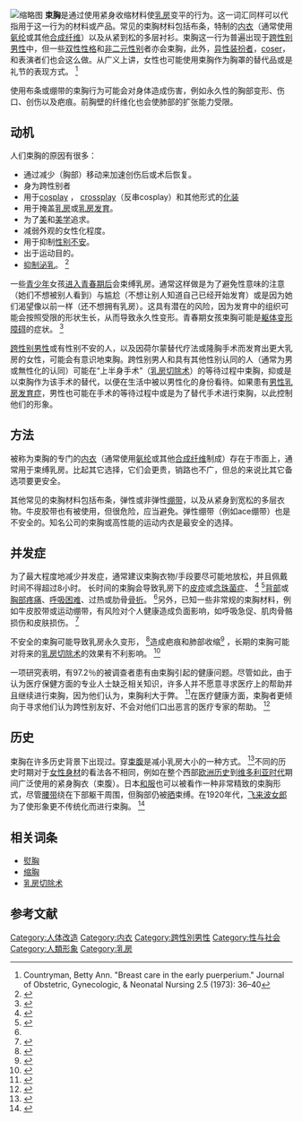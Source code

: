 {{Rough translation|time=2021-01-10T20:02:03+00:00}}
[[File:Binder_side.jpg|缩略图]]
'''束胸'''是通过使用紧身收缩材料使[[乳房|乳房]]变平的行为。这一词汇同样可以代指用于这一行为的材料或产品。常见的束胸材料包括布条，特制的[[内衣|内衣]]（通常使用[[氨綸|氨纶]]或其他[[合成纖維|合成纤维]]）以及从紧到松的多层衬衫。束胸这一行为普遍出现于[[女跨男跨性別者|跨性别男性]]中，但一些[[雙性性格|双性性格]]和[[非二元性別|非二元性别]]者亦会束胸，此外，[[異性裝扮|异性装扮者]]，[[Cosplay|coser]]，和表演者们也会这么做。从广义上讲，女性也可能使用束胸作为胸罩的替代品或是礼节的表现方式。 <ref>Countryman, Betty Ann. "Breast care in the early puerperium." Journal of Obstetric, Gynecologic, & Neonatal Nursing 2.5 (1973): 36–40</ref>

使用布条或绷带的束胸行为可能会对身体造成伤害，例如永久性的胸部变形、伤口、创伤以及疤痕。前胸壁的纤维化也会使肺部的扩张能力受限。

== 动机 ==
人们束胸的原因有很多：

* 通过减少（胸部）移动来加速创伤后或术后恢复。
* 身为跨性别者
* 用于[[cosplay|cosplay]] ， [[crossplay|crossplay]]（反串cosplay）和其他形式的[[服飾|化装]]
* 用于掩盖[[乳房|乳房]]或[[乳房|乳房发育]]。
* 为了[[美|美]]和[[美学|美学]]追求。
* 减弱外观的女性化程度。
* 用于抑制[[性別不安|性别不安]]。
* 出于运动目的。
* [[抑制泌乳|抑制泌乳]]。 <ref>{{Cite journal|title=Breast Binding … Is It All That It's Wrapped Up To Be?|url=https://linkinghub.elsevier.com/retrieve/pii/S0884217515340661|last=Swift|first=Kathy|last2=Janke|first2=Jill|date=2003-05|journal=Journal of Obstetric, Gynecologic & Neonatal Nursing|issue=3|doi=10.1177/0884217503253531|volume=32|pages=332–339|language=en|access-date=2021-01-10|archive-date=2021-03-08|archive-url=https://web.archive.org/web/20210308054627/https://linkinghub.elsevier.com/retrieve/pii/S0884217515340661|dead-url=no}}</ref>

一些[[青少年|青少年]]女孩[[乳房初長|进入]][[青春期|青春期后]]会束缚乳房。通常这样做是为了避免性意味的注意（她们不想被别人看到）与尴尬（不想让别人知道自己已经开始发育）或是因为她们渴望像以前一样（还不想拥有乳房）。这具有潜在的风险，因为发育中的组织可能会按照受限的形状生长，从而导致永久性变形。青春期女孩束胸可能是[[軀體變形障礙|躯体变形障碍]]的症状。 <ref>{{Cite journal|title=Body dysmorphic disorder in an adolescent girl|date=December 2002|journal=[[Journal_of_the_American_Academy_of_Child_and_Adolescent_Psychiatry|J Am Acad Child Adolesc Psychiatry]]|issue=12|doi=10.1097/00004583-200212000-00023|volume=41|pages=1503–9|pmc=1613829|pmid=12447038}}</ref>

[[女跨男跨性別者|跨性别男性]]或有性别不安的人，以及因荷尔蒙替代疗法或隆胸手术而发育出更大乳房的女性，可能会有意识地束胸。跨性别男人和具有其他性别认同的人（通常为男或無性化的认同）可能在“上半身手术”（[[乳房切除术|乳房切除术]]）的等待过程中束胸，抑或是以束胸作为该手术的替代，以便在生活中被以男性化的身份看待。如果患有[[男性乳房发育症|男性乳房发育症]]，男性也可能在手术的等待过程中或是为了替代手术进行束胸，以此控制他们的形象。

== 方法 ==
被称为束胸的专门的[[内衣|内衣]]（通常使用[[氨綸|氨纶]]或其他[[合成纖維|合成纤维]]制成）存在于市面上，通常用于束缚乳房。比起其它选择，它们会更贵，销路也不广，但总的来说比其它备选项要更安全。

其他常见的束胸材料包括布条，弹性或非弹性[[繃帶|绷带]]，以及从紧身到宽松的多层衣物。牛皮胶带也有被使用，但很危险，应当避免。弹性绷带（例如ace绷带）也是不安全的。知名公司的束胸或高性能的运动内衣是最安全的选择。

== 并发症 ==
为了最大程度地减少并发症，通常建议束胸衣物/手段要尽可能地放松，并且佩戴时间不得超过8小时。 长时间的束胸会导致乳房下的[[疹|皮疹]]或[[念珠菌症|念珠菌症]]、 <ref name="Feldman2">{{Cite web|title=Transgender primary medical care: Suggested guidelines for clinicians in British Columbia|url=http://transhealth.ucsf.edu/trans?page=protocol-exam|accessdate=15 June 2014|author=Feldman|first=JL|year=2006|publisher=Vancouver Coastal Health|archive-date=2019-01-04|archive-url=https://web.archive.org/web/20190104175508/http://transhealth.ucsf.edu/trans?page=protocol-exam|dead-url=no}}</ref> <ref name="Erickson-Schroth20142">{{Cite book|last=Erickson-Schroth|first=Laura|title=Trans Bodies, Trans Selves: A Resource for the Transgender Community|url=https://books.google.com/books?id=EuB_AwAAQBAJ&pg=PA134|year=2014|publisher=Oxford University Press|isbn=9780199325351|page=134|access-date=2021-01-10|archive-date=2020-01-02|archive-url=https://web.archive.org/web/20200102223534/https://books.google.com/books?id=EuB_AwAAQBAJ&pg=PA134|dead-url=no}}</ref>[[背痛|背部]]或[[胸痛|胸部疼痛]]、[[呼吸困难|呼吸困难]]、过热或肋骨[[骨折|骨折]]。 <ref name="broadly2" />另外，已知一些非常规的束胸材料，例如牛皮胶带或运动绷带，有风险对个人健康造成负面影响，如呼吸急促、肌肉骨骼损伤和皮肤损伤。 <ref name="PRIDEinPractice2">{{Cite web|title=Chest Binding: A Physician's Guide|url=https://www.prideinpractice.org/articles/chest-binding-physician-guide/|accessdate=1 October 2020|date=6 April 2019|work=PRIDEinPractice|archive-date=2021-01-28|archive-url=https://web.archive.org/web/20210128042554/https://www.prideinpractice.org/articles/chest-binding-physician-guide/|dead-url=no}}</ref>

不安全的束胸可能导致乳房永久变形， <ref name="umich binding faq2">{{Cite web|title=Binding FAQ|url=http://www.med.umich.edu/transgender/Binding%20FAQ.pdf|publisher=University of Michigan Health System|archiveurl=https://web.archive.org/web/20120906033102/http://www.med.umich.edu/transgender/Binding%20FAQ.pdf|archivedate=6 September 2012}}</ref>造成疤痕和肺部收缩<ref>{{Cite journal|title=Gynecologic care of the female-to-male transgender man|last=Dutton|first=Lauren|last2=Koenig|first2=Karel|date=2008-08-01|journal=Journal of Midwifery & Women's Health|issue=4|doi=10.1016/j.jmwh.2008.02.003|volume=53|pages=331–337|issn=1542-2011|pmc=4902153|pmid=18586186|last3=Fennie|first3=Kristopher}}</ref> ，长期的束胸可能对将来的[[乳房切除术|乳房切除术]]的效果有不利影响。 <ref name="MakadonMayer20152">{{Cite book|last=Makadon|first=Harvey J.|last2=Mayer|first2=Kenneth H.|last3=Potter|first3=Jennifer|last4=Goldhammer|first4=Hilary|title=The Fenway Guide to Lesbian, Gay, Bisexual and Transgender Health|url=https://books.google.com/books?id=tFUkQG_hfMYC&pg=PT409|year=2015|publisher=ACP Press|isbn=9781934465783|page=409|access-date=2021-01-10|archive-date=2020-01-03|archive-url=https://web.archive.org/web/20200103070559/https://books.google.com/books?id=tFUkQG_hfMYC&pg=PT409|dead-url=no}}</ref>

一项研究表明，有97.2％的被调查者患有由束胸引起的健康问题。尽管如此，由于认为医疗保健方面的专业人士缺乏相关知识，许多人并不愿意寻求医疗上的帮助并且继续进行束胸，因为他们认为，束胸利大于弊。 <ref name="broadly3">{{Cite web|title=Inside the Landmark, Long Overdue Study on Chest Binding|url=https://broadly.vice.com/en_us/article/7xzpxx/chest-binding-health-project-inside-landmark-overdue-transgender-study|accessdate=4 January 2019|author=Tsjeng|date=28 September 2016|first=Zing|work=Broadly|archive-date=2019-04-30|archive-url=https://web.archive.org/web/20190430005425/https://broadly.vice.com/en_us/article/7xzpxx/chest-binding-health-project-inside-landmark-overdue-transgender-study|dead-url=no}}</ref>在医疗健康方面，束胸者更倾向于寻求他们认为跨性别友好、不会对他们口出恶言的医疗专家的帮助。 <ref>{{Cite journal|title=Chest Binding and Care Seeking Among Transmasculine Adults: A Cross-Sectional Study|last=Jarrett|first=Brooke A.|last2=Corbet|first2=Alexandra L.|date=14 Dec 2018|journal=Transgender Health|publisher=Mary Ann Liebert, Inc., publishers|issue=1|doi=10.1089/trgh.2018.0017|volume=3|pages=170–178|language=en|pmc=6298447|pmid=30564633|archiveurl=https://www.liebertpub.com/doi/10.1089/trgh.2018.0017|archivedate=2019-01-28|last3=Gardner|first3=Ivy H.|last4=Peitzmeier|first4=Sarah M.}}</ref>

== 历史 ==
束胸在许多历史背景下出现过。穿[[束腹|束腹]]是减小乳房大小的一种方式。 <ref>{{Cite book|title=Cultural encyclopedia of the breast|last=Smith|first=Merril|publisher=Rowman & Littlefield|year=2014|isbn=9780759123311|location=Lanham|pages=46}}</ref>不同的历史时期对于[[女性身材|女性身材]]的看法各不相同，例如在整个西部[[欧洲历史|欧洲历史]]到[[维多利亚时代|维多利亚时代]]期间广泛使用的紧身胸衣（束腹）。日本[[和服|和服]]也可以被看作一种非常精致的束胸形式，尽管[[腰带|腰带]]绕在下部躯干周围，但胸部仍被[[晒_(服裝)|晒]]束缚。在1920年代，[[飛來波女郎|飞来波女郎]]为了使形象更不传统化而进行束胸。 <ref>{{Cite book|title=Uplift: The bra in America.|last=Farrell-Beck & Gau|first=J. & C.|publisher=Philadelphia: University of Pennsylvania Press|year=2002|location=Philadelphia}}</ref>

== 相关词条 ==

* [[熨胸|熨胸]]
* [[縮胸|缩胸]]
* [[乳房切除术|乳房切除术]]

== 参考文献 ==
{{Reflist}}
[[Category:人体改造|Category:人体改造]]
[[Category:内衣|Category:内衣]]
[[Category:跨性別男性|Category:跨性別男性]]
[[Category:性与社会|Category:性与社会]]
[[Category:人類形象|Category:人類形象]]
[[Category:乳房|Category:乳房]]